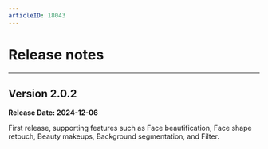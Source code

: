 ```yaml
---
articleID: 18043
---
```


# Release notes

- - -

## Version 2.0.2

**Release Date: 2024-12-06**

First release, supporting features such as Face beautification, Face shape retouch, Beauty makeups, Background segmentation, and Filter.
